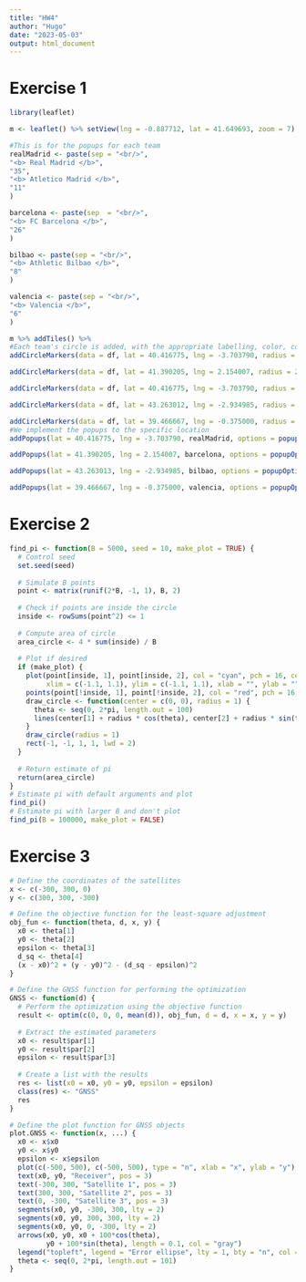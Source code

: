```yaml
---
title: "HW4"
author: "Hugo"
date: "2023-05-03"
output: html_document
---
```


# Exercise 1
```r
library(leaflet)

m <- leaflet() %>% setView(lng = -0.887712, lat = 41.649693, zoom = 7)

#This is for the popups for each team
realMadrid <- paste(sep = "<br/>",
"<b> Real Madrid </b>",
"35",
"<b> Atletico Madrid </b>",
"11"
)

barcelona <- paste(sep  = "<br/>",
"<b> FC Barcelona </b>",
"26"
)

bilbao <- paste(sep = "<br/>",
"<b> Athletic Bilbao </b>",
"8"
)

valencia <- paste(sep = "<br/>",
"<b> Valencia </b>",
"6"
)

m %>% addTiles() %>% 
#Each team's circle is added, with the appropriate labelling, color, coordinates and size
addCircleMarkers(data = df, lat = 40.416775, lng = -3.703790, radius = 35) %>%

addCircleMarkers(data = df, lat = 41.390205, lng = 2.154007, radius = 26) %>%

addCircleMarkers(data = df, lat = 40.416775, lng = -3.703790, radius = 11) %>%

addCircleMarkers(data = df, lat = 43.263012, lng = -2.934985, radius = 8) %>%

addCircleMarkers(data = df, lat = 39.466667, lng = -0.375000, radius = 6) %>%
#We implement the popups to the specific location
addPopups(lat = 40.416775, lng = -3.703790, realMadrid, options = popupOptions(closeButton = FALSE)) %>%

addPopups(lat = 41.390205, lng = 2.154007, barcelona, options = popupOptions(closeButton = FALSE)) %>%

addPopups(lat = 43.263013, lng = -2.934985, bilbao, options = popupOptions(closeButton = FALSE)) %>%

addPopups(lat = 39.466667, lng = -0.375000, valencia, options = popupOptions(closeButton = FALSE))
```

# Exercise 2
```r
find_pi <- function(B = 5000, seed = 10, make_plot = TRUE) {
  # Control seed
  set.seed(seed)
  
  # Simulate B points
  point <- matrix(runif(2*B, -1, 1), B, 2)
  
  # Check if points are inside the circle
  inside <- rowSums(point^2) <= 1
  
  # Compute area of circle
  area_circle <- 4 * sum(inside) / B
  
  # Plot if desired
  if (make_plot) {
    plot(point[inside, 1], point[inside, 2], col = "cyan", pch = 16, cex = 0.5,
         xlim = c(-1.1, 1.1), ylim = c(-1.1, 1.1), xlab = "", ylab = "")
    points(point[!inside, 1], point[!inside, 2], col = "red", pch = 16, cex = 0.5)
    draw_circle <- function(center = c(0, 0), radius = 1) {
      theta <- seq(0, 2*pi, length.out = 100)
      lines(center[1] + radius * cos(theta), center[2] + radius * sin(theta), lwd = 2)
    }
    draw_circle(radius = 1)
    rect(-1, -1, 1, 1, lwd = 2)
  }
  
  # Return estimate of pi
  return(area_circle)
}
# Estimate pi with default arguments and plot
find_pi()
# Estimate pi with larger B and don't plot
find_pi(B = 100000, make_plot = FALSE)
```

# Exercise 3
```r
# Define the coordinates of the satellites
x <- c(-300, 300, 0)
y <- c(300, 300, -300)

# Define the objective function for the least-square adjustment
obj_fun <- function(theta, d, x, y) {
  x0 <- theta[1]
  y0 <- theta[2]
  epsilon <- theta[3]
  d_sq <- theta[4]
  (x - x0)^2 + (y - y0)^2 - (d_sq - epsilon)^2
}

# Define the GNSS function for performing the optimization
GNSS <- function(d) {
  # Perform the optimization using the objective function
  result <- optim(c(0, 0, 0, mean(d)), obj_fun, d = d, x = x, y = y)
  
  # Extract the estimated parameters
  x0 <- result$par[1]
  y0 <- result$par[2]
  epsilon <- result$par[3]
  
  # Create a list with the results
  res <- list(x0 = x0, y0 = y0, epsilon = epsilon)
  class(res) <- "GNSS"
  res
}

# Define the plot function for GNSS objects
plot.GNSS <- function(x, ...) {
  x0 <- x$x0
  y0 <- x$y0
  epsilon <- x$epsilon
  plot(c(-500, 500), c(-500, 500), type = "n", xlab = "x", ylab = "y")
  text(x0, y0, "Receiver", pos = 3)
  text(-300, 300, "Satellite 1", pos = 3)
  text(300, 300, "Satellite 2", pos = 3)
  text(0, -300, "Satellite 3", pos = 3)
  segments(x0, y0, -300, 300, lty = 2)
  segments(x0, y0, 300, 300, lty = 2)
  segments(x0, y0, 0, -300, lty = 2)
  arrows(x0, y0, x0 + 100*cos(theta),
         y0 + 100*sin(theta), length = 0.1, col = "gray")
  legend("topleft", legend = "Error ellipse", lty = 1, bty = "n", col = "gray")
  theta <- seq(0, 2*pi, length.out = 101)
}
```
